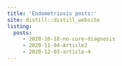 ```yaml
---
title: 'Endometriosis posts:'
site: distill::distill_website
listing:
  posts: 
     - 2020-10-18-no-cure-diagnosis
     - 2020-11-04-Article2
     - 2020-12-03-article-4
---
```


